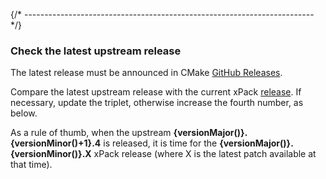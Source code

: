

{/* ------------------------------------------------------------------------ */}

### Check the latest upstream release

The latest release must be announced in
CMake [GitHub Releases](https://github.com/Kitware/CMake/releases/).

Compare the latest upstream release with the current xPack
[release](https://github.com/xpack-dev-tools/cmake-xpack/releases).
If necessary, update the triplet, otherwise increase the fourth number,
as below.

As a rule of thumb, when the upstream **{versionMajor()}.{versionMinor()+1}.4** is
released, it is time for the **{versionMajor()}.{versionMinor()}.X** xPack release
(where X is the latest patch available at that time).
